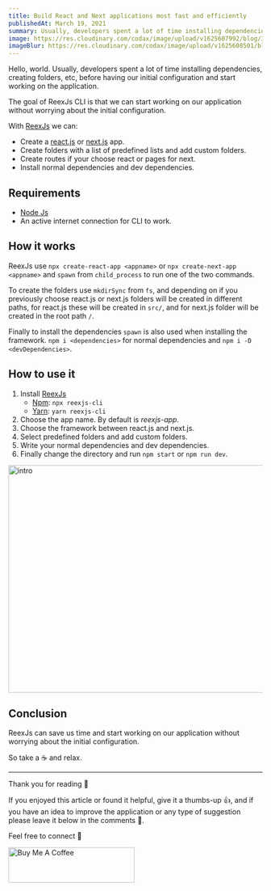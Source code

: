 ```yaml
---
title: Build React and Next applications most fast and efficiently
publishedAt: March 19, 2021
summary: Usually, developers spent a lot of time installing dependencies, creating folders, etc, before having our initial configuration and start working on the application.
image: https://res.cloudinary.com/codax/image/upload/v1625607992/blog/3/cover.png
imageBlur: https://res.cloudinary.com/codax/image/upload/v1625608501/blog/3/cover_blur.jpg
---
```


Hello, world. Usually, developers spent a lot of time installing dependencies, creating folders, etc, before having our initial configuration and start working on the application.

The goal of ReexJs CLI is that we can start working on our application without worrying about the initial configuration.

With [ReexJs](https://github.com/a12989x/reexjs-cli/) we can:

-   Create a [react.js](https://reactjs.org/) or [next.js](https://nextjs.org/) app.
-   Create folders with a list of predefined lists and add custom folders.
-   Create routes if your choose react or pages for next.
-   Install normal dependencies and dev dependencies.

## Requirements

-   [Node Js](https://nodejs.org/)
-   An active internet connection for CLI to work.

## How it works

ReexJs use `npx create-react-app <appname>` or `npx create-next-app <appname>` and `spawn` from `child_process` to run one of the two commands.

To create the folders use `mkdirSync` from `fs`, and depending on if you previously choose react.js or next.js folders will be created in different paths, for react.js these will be created in `src/`, and for next.js folder will be created in the root path `/`.

Finally to install the dependencies `spawn` is also used when installing the framework. `npm i <dependencies>` for normal dependencies and `npm i -D <devDependencies>`.

## How to use it

1. Install [ReexJs](https://github.com/a12989x/reexjs-cli/)
    - [Npm](https://www.npmjs.com/): `npx reexjs-cli`
    - [Yarn](https://yarnpkg.com/): `yarn reexjs-cli`
2. Choose the app name. By default is _reexjs-app._
3. Choose the framework between react.js and next.js.
4. Select predefined folders and add custom folders.
5. Write your normal dependencies and dev dependencies.
6. Finally change the directory and run `npm start` or `npm run dev`.

<Image
	src='https://dev-to-uploads.s3.amazonaws.com/uploads/articles/2cknqqh4l4bbkwvc0nxs.gif'
	alt='intro'
	height='450'
	width='800'
/>

## Conclusion

ReexJs can save us time and start working on our application without worrying about the initial configuration.

So take a ☕ and relax.

<hr />

Thank you for reading 🙏

If you enjoyed this article or found it helpful, give it
a thumbs-up 👍, and if you have an idea to improve the application or any type of
suggestion please leave it below in the comments 💬.

Feel free to connect 👋

<p>
	<Link
		href='https://www.buymeacoffee.com/codax'
		target='_blank'
		display='inline-block'
	>
		<Image
			src='https://cdn.buymeacoffee.com/buttons/v2/default-violet.png'
			alt='Buy Me A Coffee'
			height='70'
			width='250'
		/>
	</Link>
</p>

